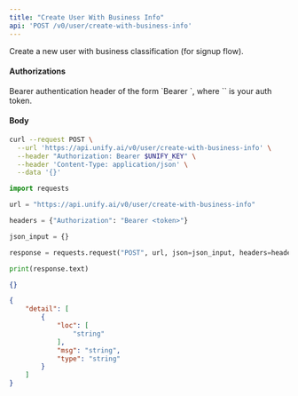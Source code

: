 ```yaml
---
title: "Create User With Business Info"
api: 'POST /v0/user/create-with-business-info'
---
```

Create a new user with business classification (for signup flow).

#### Authorizations

<ParamField header="Authorization" type="string" required="true">
  Bearer authentication header of the form `Bearer <token>`, where `<token>` is your auth token.
</ParamField>

#### Body

<ParamField body="account_type" type="string" required="true">

</ParamField>

<ParamField body="business_info" type="any | null" >

</ParamField>

<ParamField body="email" type="string | null" >

</ParamField>

<ParamField body="name" type="string | null" >

</ParamField>

<ParamField body="last_name" type="string | null" >

</ParamField>

<RequestExample>

```bash cURL
curl --request POST \
  --url 'https://api.unify.ai/v0/user/create-with-business-info' \
  --header "Authorization: Bearer $UNIFY_KEY" \
  --header 'Content-Type: application/json' \
  --data '{}'
```

```python Python
import requests

url = "https://api.unify.ai/v0/user/create-with-business-info"

headers = {"Authorization": "Bearer <token>"}

json_input = {}

response = requests.request("POST", url, json=json_input, headers=headers)

print(response.text)
```

</RequestExample>
<ResponseExample>

```json 200
{}
```

```json 422
{
    "detail": [
        {
            "loc": [
                "string"
            ],
            "msg": "string",
            "type": "string"
        }
    ]
}
```

</ResponseExample>
